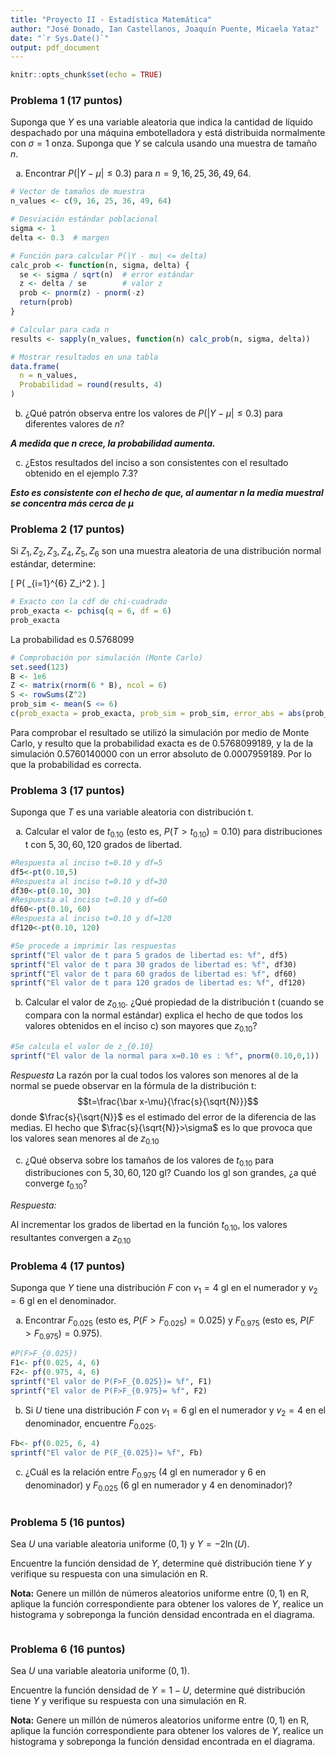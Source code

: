```yaml
---
title: "Proyecto II - Estadística Matemática"
author: "José Donado, Ian Castellanos, Joaquín Puente, Micaela Yataz"
date: "`r Sys.Date()`"
output: pdf_document
---
```


```r
knitr::opts_chunk$set(echo = TRUE)
```

### Problema 1 (17 puntos)
Suponga que $Y$ es una variable aleatoria que indica la cantidad de líquido despachado por una máquina embotelladora y está distribuida normalmente con $\sigma = 1$ onza. Suponga que $Y$ se calcula usando una muestra de tamaño $n$.

a) Encontrar $P(|Y - \mu| \leq 0.3)$ para $n=9, 16, 25, 36, 49, 64$.

```r
# Vector de tamaños de muestra
n_values <- c(9, 16, 25, 36, 49, 64)

# Desviación estándar poblacional
sigma <- 1
delta <- 0.3  # margen

# Función para calcular P(|Y - mu| <= delta)
calc_prob <- function(n, sigma, delta) {
  se <- sigma / sqrt(n)  # error estándar
  z <- delta / se        # valor z
  prob <- pnorm(z) - pnorm(-z)
  return(prob)
}

# Calcular para cada n
results <- sapply(n_values, function(n) calc_prob(n, sigma, delta))

# Mostrar resultados en una tabla
data.frame(
  n = n_values,
  Probabilidad = round(results, 4)
)
```

b) ¿Qué patrón observa entre los valores de $P(|Y - \mu| \leq 0.3)$ para diferentes valores de $n$?  

***A medida que $n$ crece, la probabilidad aumenta.***

c) ¿Estos resultados del inciso a son consistentes con el resultado obtenido en el ejemplo 7.3?  

***Esto es consistente con el hecho de que, al aumentar $n$ la media muestral se concentra más cerca de $\mu$***


### Problema 2 (17 puntos)
Si $Z_1, Z_2, Z_3, Z_4, Z_5, Z_6$ son una muestra aleatoria de una distribución normal estándar, determine:

\[
P\left( \sum_{i=1}^{6} Z_i^2 \leq 6 \right).
\]

```r
# Exacto con la cdf de chi-cuadrado
prob_exacta <- pchisq(q = 6, df = 6)
prob_exacta
```

La probabilidad es 0.5768099

```r
# Comprobación por simulación (Monte Carlo)
set.seed(123)
B <- 1e6
Z <- matrix(rnorm(6 * B), ncol = 6)
S <- rowSums(Z^2)
prob_sim <- mean(S <= 6)
c(prob_exacta = prob_exacta, prob_sim = prob_sim, error_abs = abs(prob_sim - prob_exacta))
```

Para comprobar el resultado se utilizó la simulación por medio de Monte Carlo, y resulto que la probabilidad exacta es de 0.5768099189, y la de la simulación 0.5760140000 con un error absoluto de 0.0007959189. Por lo que la probabilidad es correcta.

### Problema 3 (17 puntos)
Suponga que $T$ es una variable aleatoria con distribución t.  

a) Calcular el valor de $t_{0.10}$ (esto es, $P(T > t_{0.10})=0.10$) para distribuciones t con $5, 30, 60, 120$ grados de libertad.  
```r
#Respuesta al inciso t=0.10 y df=5
df5<-pt(0.10,5)
#Respuesta al inciso t=0.10 y df=30
df30<-pt(0.10, 30)
#Respuesta al inciso t=0.10 y df=60
df60<-pt(0.10, 60)
#Respuesta al inciso t=0.10 y df=120
df120<-pt(0.10, 120)

#Se procede a imprimir las respuestas
sprintf("El valor de t para 5 grados de libertad es: %f", df5)
sprintf("El valor de t para 30 grados de libertad es: %f", df30)
sprintf("El valor de t para 60 grados de libertad es: %f", df60)
sprintf("El valor de t para 120 grados de libertad es: %f", df120)
```

b) Calcular el valor de $z_{0.10}$. ¿Qué propiedad de la distribución t (cuando se compara con la normal estándar) explica el hecho de que todos los valores obtenidos en el inciso c) son mayores que $z_{0.10}$?  

```r
#Se calcula el valor de z_{0.10}
sprintf("El valor de la normal para x=0.10 es : %f", pnorm(0.10,0,1))
```
*Respuesta*
La razón por la cual todos los valores son menores al de la normal se puede observar en la fórmula de la distribución t:
$$t=\frac{\bar x-\mu}{\frac{s}{\sqrt{N}}}$$
donde $\frac{s}{\sqrt{N}}$ es el estimado del error de la diferencia de las medias.
El hecho que  $\frac{s}{\sqrt{N}}>\sigma$ es lo que provoca que los valores sean menores al de $z_{0.10}$

c) ¿Qué observa sobre los tamaños de los valores de $t_{0.10}$ para distribuciones con $5, 30, 60, 120$ gl? Cuando los gl son grandes, ¿a qué converge $t_{0.10}$?  

*Respuesta:*

Al incrementar los grados de libertad en la función $t_{0.10}$, los valores resultantes convergen a $z_{0.10}$


### Problema 4 (17 puntos)
Suponga que $Y$ tiene una distribución $F$ con $v_1=4$ gl en el numerador y $v_2=6$ gl en el denominador.  

a) Encontrar $F_{0.025}$ (esto es, $P(F > F_{0.025})=0.025$) y $F_{0.975}$ (esto es, $P(F > F_{0.975})=0.975$).  
```r
#P(F>F_{0.025})
F1<- pf(0.025, 4, 6)
F2<- pf(0.975, 4, 6)
sprintf("El valor de P(F>F_{0.025})= %f", F1)
sprintf("El valor de P(F>F_{0.975}= %f", F2)
```


b) Si $U$ tiene una distribución $F$ con $v_1=6$ gl en el numerador y $v_2=4$ en el denominador, encuentre $F_{0.025}$.  

```r
Fb<- pf(0.025, 6, 4)
sprintf("El valor de P(F_{0.025})= %f", Fb)
```

c) ¿Cuál es la relación entre $F_{0.975}$ (4 gl en numerador y 6 en denominador) y $F_{0.025}$ (6 gl en numerador y 4 en denominador)?  

```r

```


### Problema 5 (16 puntos)
Sea $U$ una variable aleatoria uniforme $(0,1)$ y $Y = -2\ln(U)$.  

Encuentre la función densidad de $Y$, determine qué distribución tiene $Y$ y verifique su respuesta con una simulación en R.  

**Nota:** Genere un millón de números aleatorios uniforme entre $(0,1)$ en R, aplique la función correspondiente para obtener los valores de $Y$, realice un histograma y sobreponga la función densidad encontrada en el diagrama.  

```r

```


### Problema 6 (16 puntos)
Sea $U$ una variable aleatoria uniforme $(0,1)$.  

Encuentre la función densidad de $Y = 1 - U$, determine qué distribución tiene $Y$ y verifique su respuesta con una simulación en R.  

**Nota:** Genere un millón de números aleatorios uniforme entre $(0,1)$ en R, aplique la función correspondiente para obtener los valores de $Y$, realice un histograma y sobreponga la función densidad encontrada en el diagrama.  

```r

```


